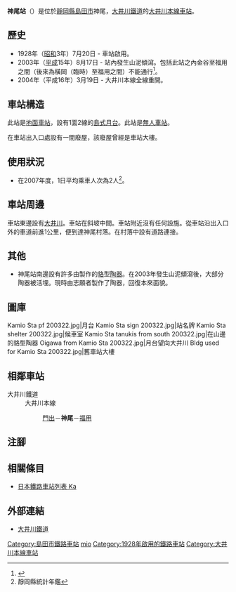{{NoteTA|G1=Transport
|T=zh-hans:神尾站;zh-hk:神尾站;zh-tw:神尾車站;
|1=zh-hans:神尾站;zh-hk:神尾站;zh-tw:神尾車站;
}}
{{Infobox station
|公司色 = #ff4f00
|站名 = 神尾
|圖片 = Kamio Sta crossing north 200322.jpg
|圖片說明 = 在道路一方望向月台（2020年3月）
|日文原名 = 神尾
|平假名 = かみお
|羅馬拼音 = KAMIO
|副站名 = 
|電報略號 = 
|所在地 = {{JPN}}[[靜岡縣|靜岡縣]][[島田市|島田市]]神尾
|座標 = {{coord|34|52|58.65|N|138|6|5.87|E|type:railwaystation_region:JP-24|display=inline,title}}
|車站構造 = [[地面車站|地面車站]]
|月台配置 = 1面2線
|啟用年月日 = 1928年（[[昭和|昭和]]3年）7月20日
|廢站年月日 = 
|乘客人數 = 2
|上下車人次 = 
|統計年度 = 2018
|轉車 = 
|全寬備註 = [[無人車站|無人車站]]
|adjacent = {{Adjacent stations|system=大井川鐵道|line=大井川本線|left=門出|right=福用|note-left=4.3km|note-mid=距離[[金谷站_(日本)|金谷]]9.8km|note-right=2.5km}}
}}
'''神尾站'''（{{jpn|j=神尾駅|hg=かみおえき|rm=Kamio eki|f=y}}）是位於[[靜岡縣|靜岡縣]][[島田市|島田市]]神尾，[[大井川鐵道|大井川鐵道]]的[[大井川本線|大井川本線]][[鐵路車站|車站]]。

== 歷史 ==
* 1928年（[[昭和|昭和]]3年）7月20日 - 車站啟用。
* 2003年（[[平成|平成]]15年）8月17日 - 站內發生山泥傾瀉。包括此站之內金谷至福用之間（後來為橫岡（臨時）至福用之間）不能通行<ref>{{Cite journal|title = 鉄道記録帳2003年8月 |date = 2003-11-01 |journal = RAIL FAN |issue = 11 |volume = 50 |publisher = 鐵道友之會 |page = 20 |language=ja}}</ref>。
* 2004年（平成16年）3月19日 - 大井川本線全線重開。

== 車站構造 ==
此站是[[地面車站|地面車站]]，設有1面2線的[[島式月台|島式月台]]。此站是[[無人車站|無人車站]]。

在車站出入口處設有一間廢屋，該廢屋曾經是車站大樓。

== 使用狀況 ==
* 在2007年度，1日平均乘車人次為2人<ref>靜岡縣統計年鑑</ref>。

== 車站周邊 ==
車站東邊設有[[大井川|大井川]]。車站在斜坡中間。車站附近沒有任何設施。從車站沿出入口外的車道前進1公里，便到達神尾村落。在村落中設有道路連接{{Translink|ja|国道473号|國道473號}}。

== 其他 ==
* 神尾站南邊設有許多由{{Translink|ja|信楽焼|信樂燒}}製作的[[貉|貉]]型[[陶器|陶器]]。在2003年發生山泥傾瀉後，大部分陶器被活埋。現時由志願者製作了陶器，回復本來面貌。

== 圖庫 ==
<gallery>
Kamio Sta pf 200322.jpg|月台
Kamio Sta sign 200322.jpg|站名牌
Kamio Sta shelter 200322.jpg|候車室
Kamio Sta tanukis from south 200322.jpg|在山邊的貉型陶器
Oigawa from Kamio Sta 200322.jpg|月台望向大井川
Bldg used for Kamio Sta 200322.jpg|舊車站大樓
</gallery>

== 相鄰車站 ==
; 大井川鐵道
: 大井川本線
:: [[門出站|門出]]－'''神尾'''－[[福用站|福用]]
== 注腳 ==
{{Reflist}}
== 相關條目 ==
* [[日本鐵路車站列表_Ka|日本鐵路車站列表 Ka]]
== 外部連結 ==
* [http://www.oigawa-railway.co.jp/ 大井川鐵道] {{Wayback|url=http://www.oigawa-railway.co.jp/ |date=20210817233110 }}{{ja icon}}
{{大井川本線}}
{{DEFAULTSORT:Kamio}}
[[Category:島田市鐵路車站|Category:島田市鐵路車站]]
[[Category:日本鐵路車站_Ka|mio]]
[[Category:1928年啟用的鐵路車站|Category:1928年啟用的鐵路車站]]
[[Category:大井川本線車站|Category:大井川本線車站]]